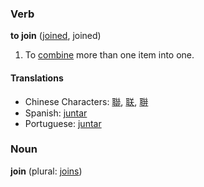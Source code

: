 ===Verb===
'''to join''' ([[joined]], joined)

#To [[combine]] more than one item into one.

====Translations====
*Chinese Characters: [[聯]], [[联]], [[聨]]
*Spanish: [[juntar]]
*Portuguese: [[juntar]]

===Noun===
'''join''' (plural: [[joins]])